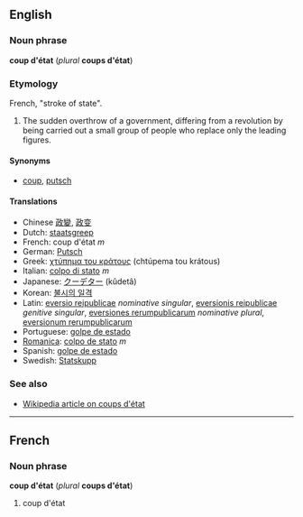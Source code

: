 ==English==
===Noun phrase===
'''coup d'état''' (''plural'' '''coups d'état''')

===Etymology===
French, "stroke of state".

#The sudden overthrow of a government, differing from a revolution by being carried out a small group of people who replace only the leading figures.

====Synonyms====
*[[coup]], [[putsch]]

====Translations====
*Chinese [[政變]], [[政变]]
*Dutch: [[staatsgreep]]
*French: coup d'état ''m''
*German: [[Putsch]]
*Greek: [[χτύπημα του κράτους]] (chtúpema tou krátous)
*Italian: [[colpo di stato]] ''m''
*Japanese: [[クーデター]] (kûdetâ)
*Korean: [[불시의 일격]]
*Latin: [[eversio reipublicae]] ''nominative singular'', [[eversionis reipublicae]] ''genitive singular'', [[eversiones rerumpublicarum]] ''nominative plural'', [[eversionum rerumpublicarum]]
*Portuguese: [[golpe de estado]]
*[[Romanica]]: [[colpo de stato]] ''m''
*Spanish: [[golpe de estado]]
*Swedish: [[Statskupp]]

===See also===
*[[w:Coup d'état|Wikipedia article on coups d'état]]

----
==French==
===Noun phrase===
'''coup d'état''' (''plural'' '''coups d'état''')

#coup d'état